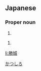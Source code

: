 ==Japanese==
{{ja-kanjitab|勝|城}}

===Proper noun===
{{ja-pos|proper|かつしろ}}

# {{given name|male|lang=ja}}

{{ja-pos|proper|かつき}}

# {{given name|male|lang=ja}}

[[Category:Japanese male given names|かつしろ]]

[[li:勝城]]